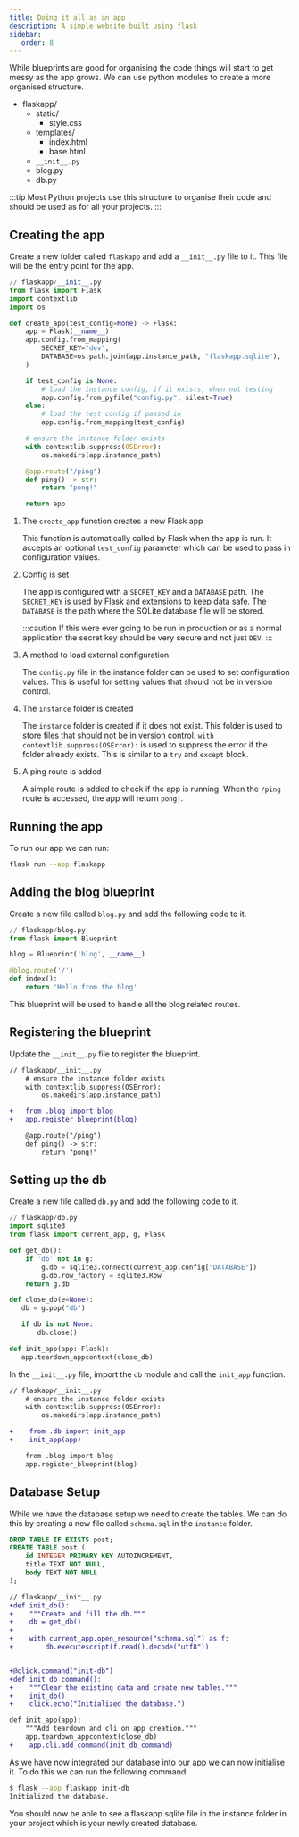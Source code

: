 ```yaml
---
title: Doing it all as an app
description: A simple website built using flask
sidebar:
   order: 8
---
```


While blueprints are good for organising the code things will start to get messy as the app grows. We can use python modules to create a more organised structure.


<FileTree>

- flaskapp/
  - static/
    - style.css
  - templates/
    - index.html
    - base.html
  - `__init__.py`
  - blog.py
  - db.py

</FileTree>

:::tip
Most Python projects use this structure to organise their code and should be used as for all your projects.
:::

## Creating the app

Create a new folder called `flaskapp` and add a `__init__.py` file to it. This file will be the entry point for the app.

```python
// flaskapp/__init__.py
from flask import Flask
import contextlib
import os

def create_app(test_config=None) -> Flask:
    app = Flask(__name__)
    app.config.from_mapping(
        SECRET_KEY="dev",
        DATABASE=os.path.join(app.instance_path, "flaskapp.sqlite"),
    )

    if test_config is None:
        # load the instance config, if it exists, when not testing
        app.config.from_pyfile("config.py", silent=True)
    else:
        # load the test config if passed in
        app.config.from_mapping(test_config)

    # ensure the instance folder exists
    with contextlib.suppress(OSError):
        os.makedirs(app.instance_path)

    @app.route("/ping")
    def ping() -> str:
        return "pong!"

    return app
```


<Steps>

1. The `create_app` function creates a new Flask app

   This function is automatically called by Flask when the app is run.
   It accepts an optional `test_config` parameter which can be used to pass in configuration values.

2. Config is set

   The app is configured with a `SECRET_KEY` and a `DATABASE` path.
   The `SECRET_KEY` is used by Flask and extensions to keep data safe.
   The `DATABASE` is the path where the SQLite database file will be stored.

   :::caution
   If this were ever going to be run in production or as a normal application the secret key should be very secure and not just `DEV`.
   :::

3. A method to load external configuration

   The `config.py` file in the instance folder can be used to set configuration values.
   This is useful for setting values that should not be in version control.

4. The `instance` folder is created

   The `instance` folder is created if it does not exist.
   This folder is used to store files that should not be in version control.
   `with contextlib.suppress(OSError):` is used to suppress the error if the folder already exists. This is similar to a `try` and `except` block.

5. A ping route is added

    A simple route is added to check if the app is running.
    When the `/ping` route is accessed, the app will return `pong!`.

</Steps>

## Running the app

To run our app we can run:

```bash
flask run --app flaskapp
```

## Adding the blog blueprint

Create a new file called `blog.py` and add the following code to it.

```python
// flaskapp/blog.py
from flask import Blueprint

blog = Blueprint('blog', __name__)

@blog.route('/')
def index():
    return 'Hello from the blog'
```

This blueprint will be used to handle all the blog related routes.

## Registering the blueprint

Update the `__init__.py` file to register the blueprint.

```diff lang="python"
// flaskapp/__init__.py
    # ensure the instance folder exists
    with contextlib.suppress(OSError):
        os.makedirs(app.instance_path)

+   from .blog import blog
+   app.register_blueprint(blog)

    @app.route("/ping")
    def ping() -> str:
        return "pong!"
```

## Setting up the db

Create a new file called `db.py` and add the following code to it.

```python
// flaskapp/db.py
import sqlite3
from flask import current_app, g, Flask

def get_db():
    if 'db' not in g:
        g.db = sqlite3.connect(current_app.config["DATABASE"])
        g.db.row_factory = sqlite3.Row
    return g.db

def close_db(e=None):
   db = g.pop("db")

   if db is not None:
       db.close()

def init_app(app: Flask):
   app.teardown_appcontext(close_db)
```

In the `__init__.py` file, import the `db` module and call the `init_app` function.

```diff lang="python"
// flaskapp/__init__.py
    # ensure the instance folder exists
    with contextlib.suppress(OSError):
        os.makedirs(app.instance_path)

+    from .db import init_app
+    init_app(app)

    from .blog import blog
    app.register_blueprint(blog)
```

## Database Setup

While we have the database setup we need to create the tables. We can do this by creating a new file called `schema.sql` in the `instance` folder.

```sql
DROP TABLE IF EXISTS post;
CREATE TABLE post (
    id INTEGER PRIMARY KEY AUTOINCREMENT,
    title TEXT NOT NULL,
    body TEXT NOT NULL
);
```



```diff lang="python"
// flaskapp/__init__.py
+def init_db():
+    """Create and fill the db."""
+    db = get_db()
+
+    with current_app.open_resource("schema.sql") as f:
+        db.executescript(f.read().decode("utf8"))


+@click.command("init-db")
+def init_db_command():
+    """Clear the existing data and create new tables."""
+    init_db()
+    click.echo("Initialized the database.")

def init_app(app):
    """Add teardown and cli on app creation."""
    app.teardown_appcontext(close_db)
+    app.cli.add_command(init_db_command)
```

As we have now integrated our database into our app we can now initialise it. To do this we can run the following command:

```bash
$ flask --app flaskapp init-db
Initialized the database.
```

You should now be able to see a flaskapp.sqlite file in the instance folder in your project which is your newly created database.

